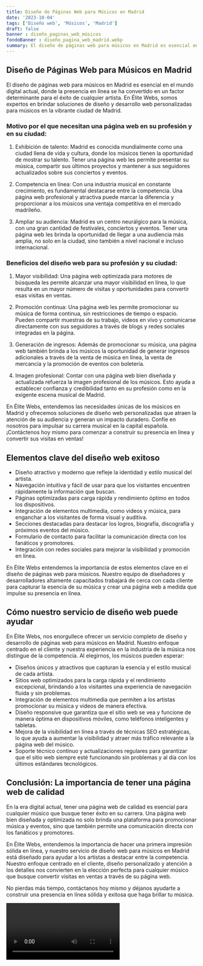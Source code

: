 ```yaml
---
title: Diseño de Páginas Web para Músicos en Madrid
date: '2023-10-04'
tags: ['Diseño web', 'Músicos', 'Madrid']
draft: false
banner : diseño_paginas_web_músicos
fondoBanner : diseño_pagina_web_madrid.webp
summary: El diseño de páginas web para músicos en Madrid es esencial en el mundo digital actual, donde la presencia en línea se ha convertido en un factor determinante para el éxito de cualquier artista. En Élite Webs, somos expertos en brindar soluciones de diseño y desarrollo web personalizadas para músicos en la vibrante ciudad de Madrid.
---
```


## Diseño de Páginas Web para Músicos en Madrid

El diseño de páginas web para músicos en Madrid es esencial en el mundo digital actual, donde la presencia en línea se ha convertido en un factor determinante para el éxito de cualquier artista. En Élite Webs, somos expertos en brindar soluciones de diseño y desarrollo web personalizadas para músicos en la vibrante ciudad de Madrid.

### Motivo por el que necesitan una página web en su profesión y en su ciudad:

1. Exhibición de talento: Madrid es conocida mundialmente como una ciudad llena de vida y cultura, donde los músicos tienen la oportunidad de mostrar su talento. Tener una página web les permite presentar su música, compartir sus últimos proyectos y mantener a sus seguidores actualizados sobre sus conciertos y eventos.

2. Competencia en línea: Con una industria musical en constante crecimiento, es fundamental destacarse entre la competencia. Una página web profesional y atractiva puede marcar la diferencia y proporcionar a los músicos una ventaja competitiva en el mercado madrileño.

3. Ampliar su audiencia: Madrid es un centro neurálgico para la música, con una gran cantidad de festivales, conciertos y eventos. Tener una página web les brinda la oportunidad de llegar a una audiencia más amplia, no solo en la ciudad, sino también a nivel nacional e incluso internacional.

### Beneficios del diseño web para su profesión y su ciudad:

1. Mayor visibilidad: Una página web optimizada para motores de búsqueda les permite alcanzar una mayor visibilidad en línea, lo que resulta en un mayor número de visitas y oportunidades para convertir esas visitas en ventas.

2. Promoción continua: Una página web les permite promocionar su música de forma continua, sin restricciones de tiempo o espacio. Pueden compartir muestras de su trabajo, videos en vivo y comunicarse directamente con sus seguidores a través de blogs y redes sociales integradas en la página.

3. Generación de ingresos: Además de promocionar su música, una página web también brinda a los músicos la oportunidad de generar ingresos adicionales a través de la venta de música en línea, la venta de mercancía y la promoción de eventos con boletería.

4. Imagen profesional: Contar con una página web bien diseñada y actualizada refuerza la imagen profesional de los músicos. Esto ayuda a establecer confianza y credibilidad tanto en su profesión como en la exigente escena musical de Madrid.

En Élite Webs, entendemos las necesidades únicas de los músicos en Madrid y ofrecemos soluciones de diseño web personalizadas que atraen la atención de su audiencia y generan un impacto duradero. Confíe en nosotros para impulsar su carrera musical en la capital española. ¡Contáctenos hoy mismo para comenzar a construir su presencia en línea y convertir sus visitas en ventas!

<GifSeo />

<Cta />

## Elementos clave del diseño web exitoso

- Diseño atractivo y moderno que refleje la identidad y estilo musical del artista.
- Navegación intuitiva y fácil de usar para que los visitantes encuentren rápidamente la información que buscan.
- Páginas optimizadas para carga rápida y rendimiento óptimo en todos los dispositivos.
- Integración de elementos multimedia, como videos y música, para enganchar a los visitantes de forma visual y auditiva.
- Secciones destacadas para destacar los logros, biografía, discografía y próximos eventos del músico.
- Formulario de contacto para facilitar la comunicación directa con los fanáticos y promotores.
- Integración con redes sociales para mejorar la visibilidad y promoción en línea.

En Élite Webs entendemos la importancia de estos elementos clave en el diseño de páginas web para músicos. Nuestro equipo de diseñadores y desarrolladores altamente capacitados trabajará de cerca con cada cliente para capturar la esencia de su música y crear una página web a medida que impulse su presencia en línea.

## Cómo nuestro servicio de diseño web puede ayudar

En Élite Webs, nos enorgullece ofrecer un servicio completo de diseño y desarrollo de páginas web para músicos en Madrid. Nuestro enfoque centrado en el cliente y nuestra experiencia en la industria de la música nos distingue de la competencia. Al elegirnos, los músicos pueden esperar:

- Diseños únicos y atractivos que capturan la esencia y el estilo musical de cada artista.
- Sitios web optimizados para la carga rápida y el rendimiento excepcional, brindando a los visitantes una experiencia de navegación fluida y sin problemas.
- Integración de elementos multimedia que permiten a los artistas promocionar su música y videos de manera efectiva.
- Diseño responsive que garantiza que el sitio web se vea y funcione de manera óptima en dispositivos móviles, como teléfonos inteligentes y tabletas.
- Mejora de la visibilidad en línea a través de técnicas SEO estratégicas, lo que ayuda a aumentar la visibilidad y atraer más tráfico relevante a la página web del músico.
- Soporte técnico continuo y actualizaciones regulares para garantizar que el sitio web siempre esté funcionando sin problemas y al día con los últimos estándares tecnológicos.

## Conclusión: La importancia de tener una página web de calidad

En la era digital actual, tener una página web de calidad es esencial para cualquier músico que busque tener éxito en su carrera. Una página web bien diseñada y optimizada no solo brinda una plataforma para promocionar música y eventos, sino que también permite una comunicación directa con los fanáticos y promotores.

En Élite Webs, entendemos la importancia de hacer una primera impresión sólida en línea, y nuestro servicio de diseño web para músicos en Madrid está diseñado para ayudar a los artistas a destacar entre la competencia. Nuestro enfoque centrado en el cliente, diseño personalizado y atención a los detalles nos convierten en la elección perfecta para cualquier músico que busque convertir visitas en ventas a través de su página web.

No pierdas más tiempo, contáctanos hoy mismo y déjanos ayudarte a construir una presencia en línea sólida y exitosa que haga brillar tu música.

<Video />

<CtaBot job='Músicos' city='Madrid'/>

<Gmaps query='Madrid+españa+maps' />